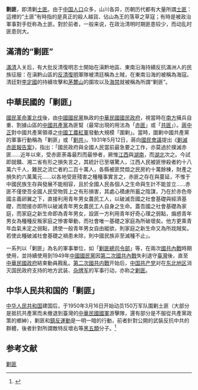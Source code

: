 {{expand|time=2011-05-20T09:29:22+00:00}}

'''剿匪'''，即清剿[[土匪|土匪]]。由于[[中国人口|中国人口]]众多，山川各异，历朝历代都有大量所謂[[土匪|土匪]]：這裡的“土匪”有時指的是真正的殺人越貨、佔山為王的落草之草寇；有時是被政治軍事對手贬称為土匪。對於前者，一般来说，在政治清明时期匪患较少，而动乱时匪患则大。

== 滿清的“剿匪”==
[[滿清|滿清]]入关后，有大批反清復明志士開始在滇黔地區、東南沿海持續反抗滿洲人的民族征服：在滇黔山區的[[反清復明|反清復明]]軍隊被清廷稱為土賊，在東南沿海的被稱為海寇。清廷對[[李定國|李定國]]的持續攻擊和[[茅麓山|茅麓山]]的圍攻以及[[海禁|海禁]]就被稱為所謂“剿匪”。

== 中華民國的「剿匪」 ==
[[國民革命軍北伐|國民革命軍北伐]]後，由[[中國國民黨|中國國民黨]]執政的[[中華民國大陸時期|中華民國]][[國民政府|國民政府]]，視當時在[[華南|南方]]擁兵自重、割據山區的[[中國共產黨|中國共產黨]]為匪幫（最常出現的用法為「[[赤匪|赤匪]]」或「[[共匪|共匪]]」）。[[蔣中正|蔣中正]]對中國共產黨領導之[[中國工農紅軍|中國工農紅軍]]發動大規模「圍剿」。當時，圍剿中國共產黨的軍事行動稱為「剿匪」或「[[剿共|剿共]]」。1931年5月12日，蔣向[[國民會議|國民會議]]提出《[[s:國民政府向國民會議提出剿滅赤匪報告案|剿滅赤匪報告案]]》，指出：「國民政府與全國人民當前最急要之工作，亦莫過於撲滅赤匪……近年以來，受赤匪荼毒最烈而最慘者，厥惟[[江西省_(中華民國)|江西]]與[[湖南省_(中華民國)|湖南]]，而[[湖北省_(中華民國)|湖北]]次之。今試即就贛、湘二省有形之損失言之，其統計已至堪驚人，江西人民被匪慘殺者約十八萬六千人，難民之流亡者約二百十萬人，各縣被匪焚燬之民房約十萬餘棟，財產之損失約六萬萬元……以各地受匪殘害之種種事實言之，赤匪之存在與蔓延，不惟于中國民族生存與發展不能相容，且於全國人民各個人之生命與生計不能並立……赤匪不僅使吾全國人民受物質上之有形損害，其處心積慮所蓄之陰謀，乃在於赤色帝國主義卵翼之下，直接利用青年男女農民工人，以破滅吾國之社會基礎與經濟基礎，而間接亦即所以破滅青年男女農民工人自身之生命。蓋吾國之社會基礎為家庭，而家庭之新生命即為青年男女，設匪一方利用青年好奇心理之弱點，煽惑青年男女為種種反叛家庭之慘害舉動，而社會唯一基礎之家庭為所破壞矣。他方更乘青年血氣未定之弱點，誘使一般青年男女自由縱欲，則家庭之新生命又為所戕賊矣。若使此種破滅社會基礎之禍患未除，則中國民族非至滅種不止」。

一系列以「剿匪」為名的軍事單位，如「[[剿匪總司令部|剿匪總司令部]]」等，在兩次[[國共內戰|國共內戰]]時期使用，並持續使用到1949年[[中國國民黨|中國國民黨]]因[[第二次國共內戰|第二次國共內戰]]失利退守[[臺灣|臺灣]]後，直至[[中華民國政府|中華民國政府]]結束動員戡亂。[[第二次國共内戰|第二次國共内戰]]开始后，[[中国共产党|中国共产党]]对在[[中国东北地区|东北地区]]消灭国民政府支持的地方武装、[[杂牌军|杂牌军]]的军事行动，亦称之[[东北剿匪|剿匪]]。

== 中华人民共和国的「剿匪」 ==

{{main|全国大剿匪}}
[[中华人民共和国|中华人民共和国]]建国后，于1950年3月16日开始动员150万军队圍剿土匪（大部分是抵抗共產黨而未撤退到臺灣的[[中華民國國軍|中華民國國軍]]游擊隊，還有部分是不服從共產黨政策的鄉紳），剿匪和[[鎮反運動|鎮反運動]]是一明一暗的行動，前者針對公開的武裝反抗中共的群體，後者針對所謂敵特反壞右等[[黑五類|黑五類]]分子。<ref>{{Cite web |url=http://www.people.com.cn/GB/historic/0316/860.html |title=1950年3月16日 全国展开大规模剿匪斗争 |accessdate=2011年5月20日 |archive-date=2020年5月10日 |archive-url=https://web.archive.org/web/20200510152213/http://www.people.com.cn/GB/historic/0316/860.html |dead-url=no }}</ref>

== 参考文献 ==
{{Reflist}}

[[Category:剿匪|]]